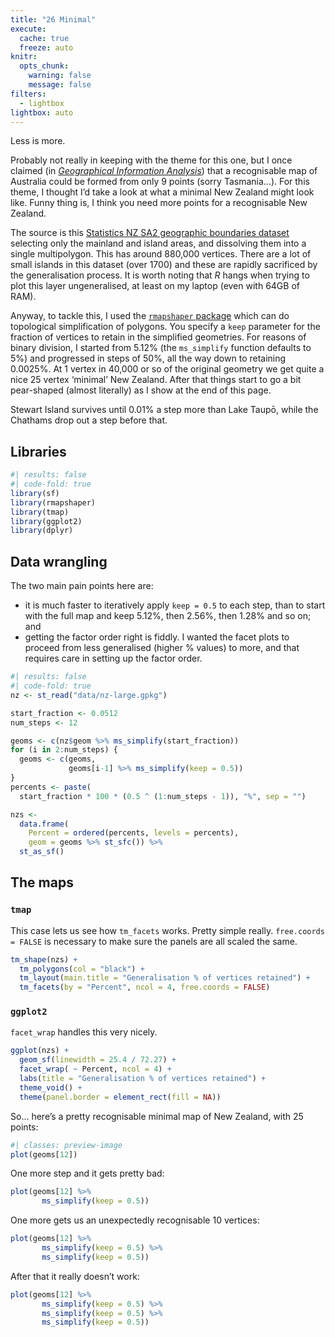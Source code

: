 ```yaml
---
title: "26 Minimal"
execute: 
  cache: true
  freeze: auto
knitr:
  opts_chunk: 
    warning: false
    message: false
filters:
  - lightbox
lightbox: auto
---
```


Less is more.

Probably not really in keeping with the theme for this one, but I once claimed (in [_Geographical Information Analysis_](https://www.wiley.com/en-us/Geographic+Information+Analysis%2C+2nd+Edition-p-9780470288573)) that a recognisable map of Australia could be formed from only 9 points (sorry Tasmania...). For this theme, I thought I'd take a look at what a minimal New Zealand might look like. Funny thing is, I think you need more points for a recognisable New Zealand.

The source is this [Statistics NZ SA2 geographic boundaries dataset](https://datafinder.stats.govt.nz/layer/92210-statistical-area-1-2018-generalised/) selecting only the mainland and island areas, and dissolving them into a single multipolygon. This has around 880,000 vertices. There are a lot of small islands in this dataset (over 1700) and these are rapidly sacrificed by the generalisation process. It is worth noting that _R_ hangs when trying to plot this layer ungeneralised, at least on my laptop (even with 64GB of RAM).

Anyway, to tackle this, I used the [`rmapshaper` package](http://www.mapshaper.org/) which can do topological simplification of polygons. You specify a `keep` parameter for the fraction of vertices to retain in the simplified geometries. For reasons of binary division, I started from 5.12% (the `ms_simplify` function defaults to 5%) and progressed in steps of 50%, all the way down to retaining 0.0025%. At 1 vertex in 40,000 or so of the original geometry we get quite a nice 25 vertex 'minimal' New Zealand. After that things start to go a bit pear-shaped (almost literally) as I show at the end of this page.

Stewart Island survives until 0.01% a step more than Lake Taupō, while the Chathams drop out a step before that.

## Libraries
```r
#| results: false
#| code-fold: true
library(sf)
library(rmapshaper)
library(tmap)
library(ggplot2)
library(dplyr)
```

## Data wrangling
The two main pain points here are:

+ it is much faster to iteratively apply `keep = 0.5` to each step, than to start with the full map and keep 5.12%, then 2.56%, then 1.28% and so on; and
+ getting the factor order right is fiddly. I wanted the facet plots to proceed from less generalised (higher % values) to more, and that requires care in setting up the factor order.

```r
#| results: false
#| code-fold: true
nz <- st_read("data/nz-large.gpkg")

start_fraction <- 0.0512
num_steps <- 12

geoms <- c(nz$geom %>% ms_simplify(start_fraction))
for (i in 2:num_steps) {
  geoms <- c(geoms,
             geoms[i-1] %>% ms_simplify(keep = 0.5))
}
percents <- paste(
  start_fraction * 100 * (0.5 ^ (1:num_steps - 1)), "%", sep = "")

nzs <- 
  data.frame(
    Percent = ordered(percents, levels = percents), 
    geom = geoms %>% st_sfc()) %>%
  st_as_sf()
```

## The maps
### `tmap`
This case lets us see how `tm_facets` works. Pretty simple really. `free.coords = FALSE` is necessary to make sure the panels are all scaled the same. 

```r
tm_shape(nzs) + 
  tm_polygons(col = "black") +
  tm_layout(main.title = "Generalisation % of vertices retained") +
  tm_facets(by = "Percent", ncol = 4, free.coords = FALSE)
```

### `ggplot2`
`facet_wrap` handles this very nicely.

```r
ggplot(nzs) +
  geom_sf(linewidth = 25.4 / 72.27) +
  facet_wrap( ~ Percent, ncol = 4) + 
  labs(title = "Generalisation % of vertices retained") +
  theme_void() +
  theme(panel.border = element_rect(fill = NA))
```

So... here's a pretty recognisable minimal map of New Zealand, with 25 points:

```r
#| classes: preview-image
plot(geoms[12])
```

One more step and it gets pretty bad:

```r
plot(geoms[12] %>% 
       ms_simplify(keep = 0.5))
```

One more gets us an unexpectedly recognisable 10 vertices:

```r
plot(geoms[12] %>% 
       ms_simplify(keep = 0.5) %>% 
       ms_simplify(keep = 0.5))
```

After that it really doesn't work:

```r
plot(geoms[12] %>% 
       ms_simplify(keep = 0.5) %>% 
       ms_simplify(keep = 0.5) %>% 
       ms_simplify(keep = 0.5))
```
